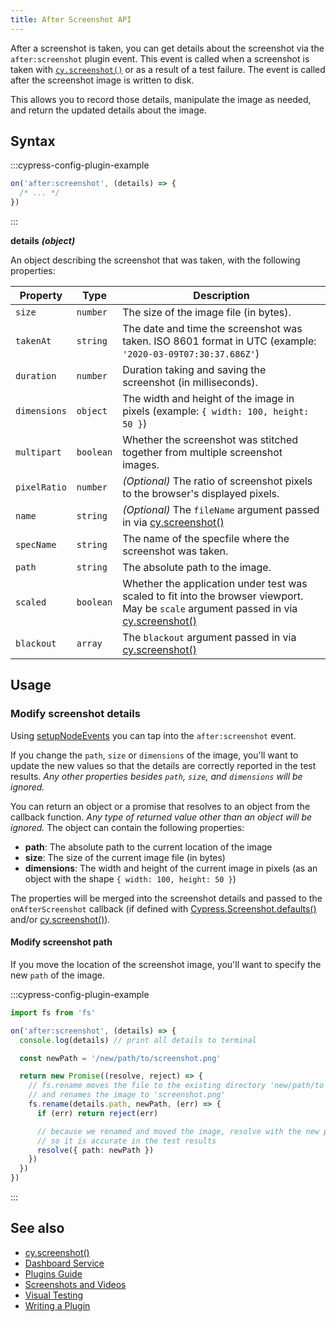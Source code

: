 ```yaml
---
title: After Screenshot API
---
```


After a screenshot is taken, you can get details about the screenshot via the
`after:screenshot` plugin event. This event is called when a screenshot is taken
with [`cy.screenshot()`](/api/commands/screenshot) or as a result of a test
failure. The event is called after the screenshot image is written to disk.

This allows you to record those details, manipulate the image as needed, and
return the updated details about the image.

## Syntax

<WarningSetupNodeEvents />

:::cypress-config-plugin-example

```js
on('after:screenshot', (details) => {
  /* ... */
})
```

:::

**<Icon name="angle-right" /> details** **_(object)_**

An object describing the screenshot that was taken, with the following
properties:

| Property     | Type      | Description                                                                                                                                                                 |
| ------------ | --------- | --------------------------------------------------------------------------------------------------------------------------------------------------------------------------- |
| `size`       | `number`  | The size of the image file (in bytes).                                                                                                                                      |
| `takenAt`    | `string`  | The date and time the screenshot was taken. ISO 8601 format in UTC (example: `'2020-03-09T07:30:37.686Z'`)                                                                  |
| `duration`   | `number`  | Duration taking and saving the screenshot (in milliseconds).                                                                                                                |
| `dimensions` | `object`  | The width and height of the image in pixels (example: `{ width: 100, height: 50 }`)                                                                                         |
| `multipart`  | `boolean` | Whether the screenshot was stitched together from multiple screenshot images.                                                                                               |
| `pixelRatio` | `number`  | _(Optional)_ The ratio of screenshot pixels to the browser's displayed pixels.                                                                                              |
| `name`       | `string`  | _(Optional)_ The `fileName` argument passed in via [cy.screenshot()](/api/commands/screenshot#arguments)                                                                    |
| `specName`   | `string`  | The name of the specfile where the screenshot was taken.                                                                                                                    |
| `path`       | `string`  | The absolute path to the image.                                                                                                                                             |
| `scaled`     | `boolean` | Whether the application under test was scaled to fit into the browser viewport. May be `scale` argument passed in via [cy.screenshot()](/api/commands/screenshot#arguments) |
| `blackout`   | `array`   | The `blackout` argument passed in via [cy.screenshot()](/api/commands/screenshot#arguments)                                                                                 |

## Usage

### Modify screenshot details

Using [setupNodeEvents](/guides/tooling/plugins-guide#using-a-plugin) you can
tap into the `after:screenshot` event.

If you change the `path`, `size` or `dimensions` of the image, you'll want to
update the new values so that the details are correctly reported in the test
results. _Any other properties besides `path`, `size`, and `dimensions` will be
ignored._

You can return an object or a promise that resolves to an object from the
callback function. _Any type of returned value other than an object will be
ignored._ The object can contain the following properties:

- **path**: The absolute path to the current location of the image
- **size**: The size of the current image file (in bytes)
- **dimensions**: The width and height of the current image in pixels (as an
  object with the shape `{ width: 100, height: 50 }`)

The properties will be merged into the screenshot details and passed to the
`onAfterScreenshot` callback (if defined with
[Cypress.Screenshot.defaults()](/api/cypress-api/screenshot-api) and/or
[cy.screenshot()](/api/commands/screenshot)).

#### Modify screenshot path

If you move the location of the screenshot image, you'll want to specify the new
`path` of the image.

:::cypress-config-plugin-example

```ts
import fs from 'fs'
```

```ts
on('after:screenshot', (details) => {
  console.log(details) // print all details to terminal

  const newPath = '/new/path/to/screenshot.png'

  return new Promise((resolve, reject) => {
    // fs.rename moves the file to the existing directory 'new/path/to'
    // and renames the image to 'screenshot.png'
    fs.rename(details.path, newPath, (err) => {
      if (err) return reject(err)

      // because we renamed and moved the image, resolve with the new path
      // so it is accurate in the test results
      resolve({ path: newPath })
    })
  })
})
```

:::

## See also

- [cy.screenshot()](/api/commands/screenshot)
- [Dashboard Service](/guides/dashboard/introduction)
- [Plugins Guide](/guides/tooling/plugins-guide)
- [Screenshots and Videos](/guides/guides/screenshots-and-videos)
- [Visual Testing](/guides/tooling/visual-testing)
- [Writing a Plugin](/api/plugins/writing-a-plugin)
